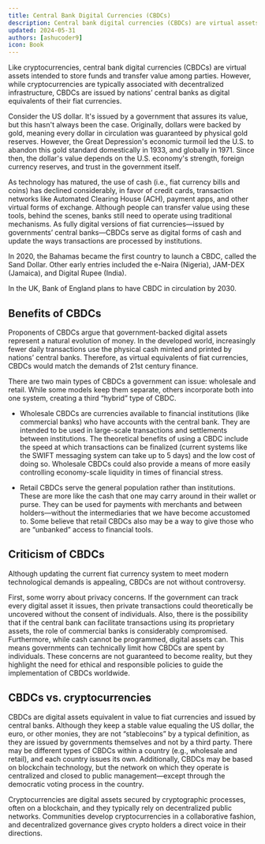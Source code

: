 ```yaml
---
title: Central Bank Digital Currencies (CBDCs)
description: Central bank digital currencies (CBDCs) are virtual assets intended to store funds and transfer value among parties. 
updated: 2024-05-31
authors: [ashucoder9]
icon: Book
---
```


Like cryptocurrencies, central bank digital currencies (CBDCs) are virtual assets intended to store funds and transfer value among parties. However, while cryptocurrencies are typically associated with decentralized infrastructure, CBDCs are issued by nations’ central banks as digital equivalents of their fiat currencies.

Consider the US dollar. It's issued by a government that assures its value, but this hasn't always been the case. Originally, dollars were backed by gold, meaning every dollar in circulation was guaranteed by physical gold reserves. However, the Great Depression's economic turmoil led the U.S. to abandon this gold standard domestically in 1933, and globally in 1971. Since then, the dollar's value depends on the U.S. economy's strength, foreign currency reserves, and trust in the government itself.

As technology has matured, the use of cash (i.e., fiat currency bills and coins) has declined considerably, in favor of credit cards, transaction networks like Automated Clearing House (ACH), payment apps, and other virtual forms of exchange. Although people can transfer value using these tools, behind the scenes, banks still need to operate using traditional mechanisms. As fully digital versions of fiat currencies—issued by governments’ central banks—CBDCs serve as digital forms of cash and update the ways transactions are processed by institutions.

In 2020, the Bahamas became the first country to launch a CBDC, called the Sand Dollar. Other early entries included the e-Naira (Nigeria), JAM-DEX (Jamaica), and Digital Rupee (India).

In the UK, Bank of England plans to have CBDC in circulation by 2030.

## Benefits of CBDCs
Proponents of CBDCs argue that government-backed digital assets represent a natural evolution of money. In the developed world, increasingly fewer daily transactions use the physical cash minted and printed by nations’ central banks. Therefore, as virtual equivalents of fiat currencies, CBDCs would match the demands of 21st century finance.

There are two main types of CBDCs a government can issue: wholesale and retail. While some models keep them separate, others incorporate both into one system, creating a third “hybrid” type of CBDC.

- Wholesale CBDCs are currencies available to financial institutions (like commercial banks) who have accounts with the central bank. They are intended to be used in large-scale transactions and settlements between institutions. The theoretical benefits of using a CBDC include the speed at which transactions can be finalized (current systems like the SWIFT messaging system can take up to 5 days) and the low cost of doing so. Wholesale CBDCs could also provide a means of more easily controlling economy-scale liquidity in times of financial stress.

- Retail CBDCs serve the general population rather than institutions. These are more like the cash that one may carry around in their wallet or purse. They can be used for payments with merchants and between holders—without the intermediaries that we have become accustomed to. Some believe that retail CBDCs also may be a way to give those who are “unbanked” access to financial tools.

## Criticism of CBDCs
Although updating the current fiat currency system to meet modern technological demands is appealing, CBDCs are not without controversy.

First, some worry about privacy concerns. If the government can track every digital asset it issues, then private transactions could theoretically be uncovered without the consent of individuals. Also, there is the possibility that if the central bank can facilitate transactions using its proprietary assets, the role of commercial banks is considerably compromised. Furthermore, while cash cannot be programmed, digital assets can. This means governments can technically limit how CBDCs are spent by individuals. These concerns are not guaranteed to become reality, but they highlight the need for ethical and responsible policies to guide the implementation of CBDCs worldwide.

## CBDCs vs. cryptocurrencies
CBDCs are digital assets equivalent in value to fiat currencies and issued by central banks. Although they keep a stable value equaling the US dollar, the euro, or other monies, they are not “stablecoins” by a typical definition, as they are issued by governments themselves and not by a third party. There may be different types of CBDCs within a country (e.g., wholesale and retail), and each country issues its own. Additionally, CBDCs may be based on blockchain technology, but the network on which they operate is centralized and closed to public management—except through the democratic voting process in the country.

Cryptocurrencies are digital assets secured by cryptographic processes, often on a blockchain, and they typically rely on decentralized public networks. Communities develop cryptocurrencies in a collaborative fashion, and decentralized governance gives crypto holders a direct voice in their directions.

